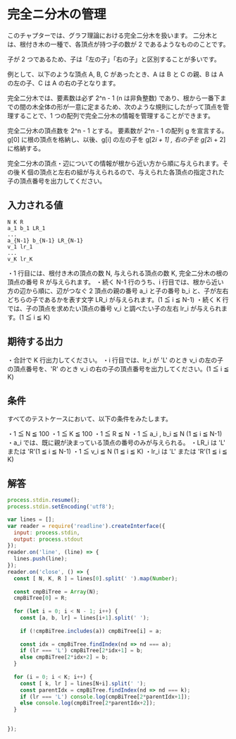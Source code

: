 # 完全ニ分木の管理

このチャプターでは、グラフ理論における完全二分木を扱います。
二分木とは、根付き木の一種で、各頂点が持つ子の数が 2 であるようなもののことです。

子が 2 つであるため、子は「左の子」「右の子」と区別することが多いです。

例として、以下のような頂点 A, B, C があったとき、A は B と C の親、B は A の左の子、C は A の右の子となります。

完全二分木では、要素数は必ず 2^n - 1 (n は非負整数) であり、根から一番下までの間の木全体の形が一意に定まるため、次のような規則にしたがって頂点を管理することで、1 つの配列で完全二分木の情報を管理することができます。

完全二分木の頂点数を 2^n - 1 とする。
要素数が 2^n - 1 の配列 g を宣言する。
g[0] に根の頂点を格納し、以後、g[i] の左の子を g[2*i + 1] , 右の子を g[2*i + 2] に格納する。


完全二分木の頂点・辺についての情報が根から近い方から順に与えられます。その後 K 個の頂点と左右の組が与えられるので、与えられた各頂点の指定された子の頂点番号を出力してください。


## 入力される値
```
N K R
a_1 b_1 LR_1
...
a_{N-1} b_{N-1} LR_{N-1}
v_1 lr_1
...
v_K lr_K
```

・1 行目には、根付き木の頂点の数 N, 与えられる頂点の数 K, 完全二分木の根の頂点の番号 R が与えられます。
・続く N-1 行のうち、i 行目では、根から近い方の辺から順に、辺がつなぐ 2 頂点の親の番号 a_i と子の番号 b_i と、子が左右どちらの子であるかを表す文字 LR_i が与えられます。(1 ≦ i ≦ N-1)
・続く K 行では、子の頂点を求めたい頂点の番号 v_i と調べたい子の左右 lr_i が与えられます。(1 ≦ i ≦ K)

## 期待する出力
・合計で K 行出力してください。
・i 行目では、lr_i が 'L' のとき v_i の左の子の頂点番号を、'R' のとき v_i の右の子の頂点番号を出力してください。(1 ≦ i ≦ K)


## 条件
すべてのテストケースにおいて、以下の条件をみたします。

・1 ≦ N ≦ 100
・1 ≦ K ≦ 100
・1 ≦ R ≦ N
・1 ≦ a_i , b_i ≦ N (1 ≦ i ≦ N-1)
・a_i では、既に親が決まっている頂点の番号のみが与えられる。
・LR_i は 'L' または 'R'(1 ≦ i ≦ N-1)
・1 ≦ v_i ≦ N (1 ≦ i ≦ K)
・lr_i は 'L' または 'R'(1 ≦ i ≦ K)


## 解答

```js
process.stdin.resume();
process.stdin.setEncoding('utf8');

var lines = [];
var reader = require('readline').createInterface({
  input: process.stdin,
  output: process.stdout
});
reader.on('line', (line) => {
  lines.push(line);
});
reader.on('close', () => {
  const [ N, K, R ] = lines[0].split(' ').map(Number);
  
  const cmpBiTree = Array(N);
  cmpBiTree[0] = R; 
  
  for (let i = 0; i < N - 1; i++) {
    const [a, b, lr] = lines[i+1].split(' ');
    
    if (!cmpBiTree.includes(a)) cmpBiTree[i] = a;
    
    const idx = cmpBiTree.findIndex(nd => nd === a);
    if (lr === 'L') cmpBiTree[2*idx+1] = b;
    else cmpBiTree[2*idx+2] = b;
  }
  
  for (i = 0; i < K; i++) {
    const [ k, lr ] = lines[N+i].split(' ');
    const parentIdx = cmpBiTree.findIndex(nd => nd === k);
    if (lr === 'L') console.log(cmpBiTree[2*parentIdx+1]);
    else console.log(cmpBiTree[2*parentIdx+2]);
  }
  

});



```